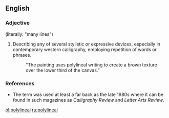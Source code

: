 ==English==

===Adjective===
{{en-adj}} (literally: "many lines")

# {{label|en|arts}} Describing any of several stylistic or expressive devices, especially in contemporary western calligraphy, employing repetition of words or phrases.
#: "The painting uses polylineal writing to create a brown texture over the lower third of the canvas."

===References===
* The term was used at least a far back as the late 1980s where it can be found in such magazines as ''Calligraphy Review'' and ''Letter Arts Review''.

[[pl:polylineal]]
[[ru:polylineal]]